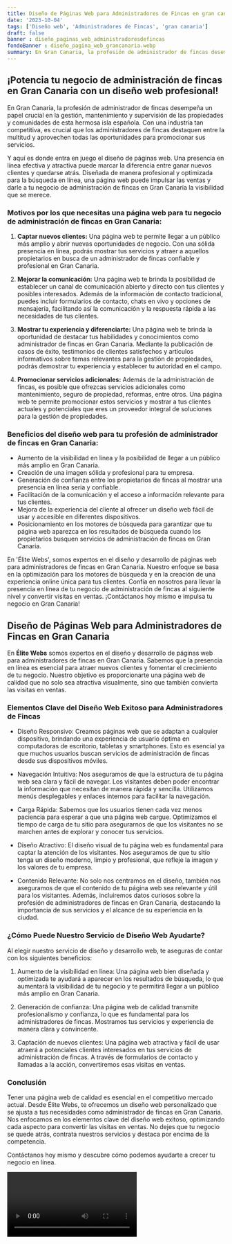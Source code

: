 ```yaml
---
title: Diseño de Páginas Web para Administradores de Fincas en gran canaria
date: '2023-10-04'
tags: ['Diseño web', 'Administradores de Fincas', 'gran canaria']
draft: false
banner : diseño_paginas_web_administradoresdefincas
fondoBanner : diseño_pagina_web_grancanaria.webp
summary: En Gran Canaria, la profesión de administrador de fincas desempeña un papel crucial en la gestión, mantenimiento y supervisión de las propiedades y comunidades de esta hermosa isla española. Con una industria tan competitiva, es crucial que los administradores de fincas destaquen entre la multitud y aprovechen todas las oportunidades para promocionar sus servicios. 
---
```


## ¡Potencia tu negocio de administración de fincas en Gran Canaria con un diseño web profesional!

En Gran Canaria, la profesión de administrador de fincas desempeña un papel crucial en la gestión, mantenimiento y supervisión de las propiedades y comunidades de esta hermosa isla española. Con una industria tan competitiva, es crucial que los administradores de fincas destaquen entre la multitud y aprovechen todas las oportunidades para promocionar sus servicios. 

Y aquí es donde entra en juego el diseño de páginas web. Una presencia en línea efectiva y atractiva puede marcar la diferencia entre ganar nuevos clientes y quedarse atrás. Diseñada de manera profesional y optimizada para la búsqueda en línea, una página web puede impulsar las ventas y darle a tu negocio de administración de fincas en Gran Canaria la visibilidad que se merece. 

### Motivos por los que necesitas una página web para tu negocio de administración de fincas en Gran Canaria:

1. **Captar nuevos clientes:** Una página web te permite llegar a un público más amplio y abrir nuevas oportunidades de negocio. Con una sólida presencia en línea, podrás mostrar tus servicios y atraer a aquellos propietarios en busca de un administrador de fincas confiable y profesional en Gran Canaria.

2. **Mejorar la comunicación:** Una página web te brinda la posibilidad de establecer un canal de comunicación abierto y directo con tus clientes y posibles interesados. Además de la información de contacto tradicional, puedes incluir formularios de contacto, chats en vivo y opciones de mensajería, facilitando así la comunicación y la respuesta rápida a las necesidades de tus clientes.

3. **Mostrar tu experiencia y diferenciarte:** Una página web te brinda la oportunidad de destacar tus habilidades y conocimientos como administrador de fincas en Gran Canaria. Mediante la publicación de casos de éxito, testimonios de clientes satisfechos y artículos informativos sobre temas relevantes para la gestión de propiedades, podrás demostrar tu experiencia y establecer tu autoridad en el campo.

4. **Promocionar servicios adicionales:** Además de la administración de fincas, es posible que ofrezcas servicios adicionales como mantenimiento, seguro de propiedad, reformas, entre otros. Una página web te permite promocionar estos servicios y mostrar a tus clientes actuales y potenciales que eres un proveedor integral de soluciones para la gestión de propiedades.

### Beneficios del diseño web para tu profesión de administrador de fincas en Gran Canaria:

- Aumento de la visibilidad en línea y la posibilidad de llegar a un público más amplio en Gran Canaria.
- Creación de una imagen sólida y profesional para tu empresa.
- Generación de confianza entre los propietarios de fincas al mostrar una presencia en línea seria y confiable.
- Facilitación de la comunicación y el acceso a información relevante para tus clientes.
- Mejora de la experiencia del cliente al ofrecer un diseño web fácil de usar y accesible en diferentes dispositivos.
- Posicionamiento en los motores de búsqueda para garantizar que tu página web aparezca en los resultados de búsqueda cuando los propietarios busquen servicios de administración de fincas en Gran Canaria.

En 'Élite Webs', somos expertos en el diseño y desarrollo de páginas web para administradores de fincas en Gran Canaria. Nuestro enfoque se basa en la optimización para los motores de búsqueda y en la creación de una experiencia online única para tus clientes. Confía en nosotros para llevar la presencia en línea de tu negocio de administración de fincas al siguiente nivel y convertir visitas en ventas. ¡Contáctanos hoy mismo e impulsa tu negocio en Gran Canaria!

<GifSeo />

<Cta />

## Diseño de Páginas Web para Administradores de Fincas en Gran Canaria

En **Élite Webs** somos expertos en el diseño y desarrollo de páginas web para administradores de fincas en Gran Canaria. Sabemos que la presencia en línea es esencial para atraer nuevos clientes y fomentar el crecimiento de tu negocio. Nuestro objetivo es proporcionarte una página web de calidad que no solo sea atractiva visualmente, sino que también convierta las visitas en ventas.

### Elementos Clave del Diseño Web Exitoso para Administradores de Fincas ###

- Diseño Responsivo: Creamos páginas web que se adaptan a cualquier dispositivo, brindando una experiencia de usuario óptima en computadoras de escritorio, tabletas y smartphones. Esto es esencial ya que muchos usuarios buscan servicios de administración de fincas desde sus dispositivos móviles.

- Navegación Intuitiva: Nos aseguramos de que la estructura de tu página web sea clara y fácil de navegar. Los visitantes deben poder encontrar la información que necesitan de manera rápida y sencilla. Utilizamos menús desplegables y enlaces internos para facilitar la navegación.

- Carga Rápida: Sabemos que los usuarios tienen cada vez menos paciencia para esperar a que una página web cargue. Optimizamos el tiempo de carga de tu sitio para asegurarnos de que los visitantes no se marchen antes de explorar y conocer tus servicios.

- Diseño Atractivo: El diseño visual de tu página web es fundamental para captar la atención de los visitantes. Nos aseguramos de que tu sitio tenga un diseño moderno, limpio y profesional, que refleje la imagen y los valores de tu empresa.

- Contenido Relevante: No solo nos centramos en el diseño, también nos aseguramos de que el contenido de tu página web sea relevante y útil para los visitantes. Además, incluiremos datos curiosos sobre la profesión de administradores de fincas en Gran Canaria, destacando la importancia de sus servicios y el alcance de su experiencia en la ciudad.

### ¿Cómo Puede Nuestro Servicio de Diseño Web Ayudarte? ###

Al elegir nuestro servicio de diseño y desarrollo web, te aseguras de contar con los siguientes beneficios:

1. Aumento de la visibilidad en línea: Una página web bien diseñada y optimizada te ayudará a aparecer en los resultados de búsqueda, lo que aumentará la visibilidad de tu negocio y te permitirá llegar a un público más amplio en Gran Canaria.

2. Generación de confianza: Una página web de calidad transmite profesionalismo y confianza, lo que es fundamental para los administradores de fincas. Mostramos tus servicios y experiencia de manera clara y convincente.

3. Captación de nuevos clientes: Una página web atractiva y fácil de usar atraerá a potenciales clientes interesados en tus servicios de administración de fincas. A través de formularios de contacto y llamadas a la acción, convertiremos esas visitas en ventas.

### Conclusión ###

Tener una página web de calidad es esencial en el competitivo mercado actual. Desde Élite Webs, te ofrecemos un diseño web personalizado que se ajusta a tus necesidades como administrador de fincas en Gran Canaria. Nos enfocamos en los elementos clave del diseño web exitoso, optimizando cada aspecto para convertir las visitas en ventas. No dejes que tu negocio se quede atrás, contrata nuestros servicios y destaca por encima de la competencia.

Contáctanos hoy mismo y descubre cómo podemos ayudarte a crecer tu negocio en línea.

<Video />

<CtaBot job='Administradores de Fincas' city='gran canaria'/>

<Gmaps query='gran canaria+españa+maps' />